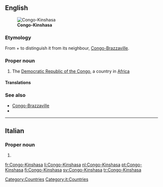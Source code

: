 ==English==
[[File:Democratic Republic of the Congo (orthographic projection).svg|thumb|'''Congo-Kinshasa''']]
===Etymology===
From {{derv|en|Congo}} + {{derv|en|Kinshasa}} to distinguish it from its neighbour, [[Congo-Brazzaville]].

===Proper noun===
{{en-proper noun}}

# The [[Democratic Republic of the Congo]], a country in [[Africa]]

====Translations====
{{trans-see|Congo}}

===See also===
* [[Congo-Brazzaville]]
* {{pedia}}

[[Category:Countries]]

----

==Italian==

===Proper noun===
{{infl|it|proper noun}}

# {{l|en|Congo-Kinshasa}}

[[Category:it:Countries]]

[[fr:Congo-Kinshasa]]
[[li:Congo-Kinshasa]]
[[nl:Congo-Kinshasa]]
[[pt:Congo-Kinshasa]]
[[fi:Congo-Kinshasa]]
[[sv:Congo-Kinshasa]]
[[tr:Congo-Kinshasa]]